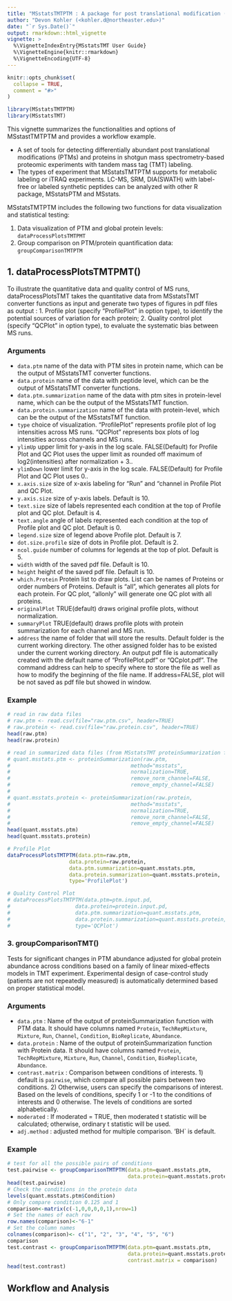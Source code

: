 ---
title: "MSstatsTMTPTM : A package for post translational modification (PTM) significance analysis in shotgun mass spectrometry-based proteomic experiments with tandem mass tag (TMT) labeling"
author: "Devon Kohler (<kohler.d@northeaster.edu>)"
date: "`r Sys.Date()`"
output: rmarkdown::html_vignette
vignette: >
  %\VignetteIndexEntry{MSstatsTMT User Guide}
  %\VignetteEngine{knitr::rmarkdown}
  %\VignetteEncoding{UTF-8}
---

```{r setup, include=FALSE}
knitr::opts_chunk$set(
  collapse = TRUE,
  comment = "#>"
)
```


```{r}
library(MSstatsTMTPTM)
library(MSstatsTMT)
```

This vignette summarizes the functionalities and options of MSstastTMTPTM and provides a workflow example.

- A set of tools for detecting differentially abundant post translational modifications (PTMs) and proteins in shotgun mass spectrometry-based proteomic experiments with tandem mass tag (TMT) labeling.
- The types of experiment that MSstatsTMTPTM supports for metabolic labeling or iTRAQ experiments. LC-MS, SRM, DIA(SWATH) with label-free or labeled synthetic peptides can be analyzed with other R package, MSstatsPTM and MSstats.

MSstatsTMTPTM includes the following two functions for data visualization and statistical testing:

1. Data visualization of PTM and global protein levels: `dataProcessPlotsTMTPMT`
2. Group comparison on PTM/protein quantification data: `groupComparisonTMTPTM`

## 1. dataProcessPlotsTMTPMT()

To illustrate the quantitative data and quality control of MS runs, dataProcessPlotsTMT takes the quantitative data from MSstatsTMT converter functions as input and generate two types of figures in pdf files as output :
1. Profile plot (specify "ProfilePlot" in option type), to identify the potential sources of variation for each protein;
2. Quality control plot (specify "QCPlot" in option type), to evaluate the systematic bias between MS runs.

### Arguments

* `data.ptm` name of the data with PTM sites in protein name, which can be the output of MSstatsTMT converter functions.
* `data.protein` name of the data with peptide level, which can be the output of MSstatsTMT converter functions.
* `data.ptm.summarization` name of the data with ptm sites in protein-level name, which can be the output of the MSstatsTMT \code{\link{proteinSummarization}} function.
* `data.protein.summarization` name of the data with protein-level, which can be the output of the MSstatsTMT \code{\link{proteinSummarization}} function.
* `type` choice of visualization. "ProfilePlot" represents profile plot of log intensities across MS runs. "QCPlot" represents box plots of log intensities across channels and MS runs.
* `ylimUp` upper limit for y-axis in the log scale. FALSE(Default) for Profile Plot and QC Plot uses the upper limit as rounded off maximum of log2(intensities) after normalization + 3..
* `ylimDown` lower limit for y-axis in the log scale. FALSE(Default) for Profile Plot and QC Plot uses 0..
* `x.axis.size` size of x-axis labeling for "Run" and "channel in Profile Plot and QC Plot.
* `y.axis.size` size of y-axis labels. Default is 10.
* `text.size` size of labels represented each condition at the top of Profile plot and QC plot. Default is 4.
* `text.angle` angle of labels represented each condition at the top of Profile plot and QC plot. Default is 0.
* `legend.size` size of legend above Profile plot. Default is 7.
* `dot.size.profile` size of dots in Profile plot. Default is 2.
* `ncol.guide` number of columns for legends at the top of plot. Default is 5.
* `width` width of the saved pdf file. Default is 10.
* `height` height of the saved pdf file. Default is 10.
* `which.Protein` Protein list to draw plots. List can be names of Proteins or order numbers of Proteins. Default is "all", which generates all plots for each protein. For QC plot, "allonly" will generate one QC plot with all proteins.
* `originalPlot` TRUE(default) draws original profile plots, without normalization.
* `summaryPlot` TRUE(default) draws profile plots with protein summarization for each channel and MS run.
* `address` the name of folder that will store the results. Default folder is the current working directory. The other assigned folder has to be existed under the current working directory. An output pdf file is automatically created with the default name of "ProfilePlot.pdf" or "QCplot.pdf". The command address can help to specify where to store the file as well as how to modify the beginning of the file name. If address=FALSE, plot will be not saved as pdf file but showed in window.

### Example

```{r}
# read in raw data files
# raw.ptm <- read.csv(file="raw.ptm.csv", header=TRUE)
# raw.protein <- read.csv(file="raw.protein.csv", header=TRUE)
head(raw.ptm)
head(raw.protein)

# read in summarized data files (from MSstatsTMT proteinSummarization function)
# quant.msstats.ptm <- proteinSummarization(raw.ptm,
#                                       method="msstats",
#                                       normalization=TRUE,
#                                       remove_norm_channel=FALSE,
#                                       remove_empty_channel=FALSE)
#                                       
# quant.msstats.protein <- proteinSummarization(raw.protein,
#                                       method="msstats",
#                                       normalization=TRUE,
#                                       remove_norm_channel=FALSE,
#                                       remove_empty_channel=FALSE)
head(quant.msstats.ptm)
head(quant.msstats.protein)

# Profile Plot
dataProcessPlotsTMTPTM(data.ptm=raw.ptm,
                    data.protein=raw.protein,
                    data.ptm.summarization=quant.msstats.ptm,
                    data.protein.summarization=quant.msstats.protein,
                    type='ProfilePlot')

# Quality Control Plot
# dataProcessPlotsTMTPTM(data.ptm=ptm.input.pd,
#                     data.protein=protein.input.pd,
#                     data.ptm.summarization=quant.msstats.ptm,
#                     data.protein.summarization=quant.msstats.protein,
#                     type='QCPlot')

```


### 3. groupComparisonTMT()

Tests for significant changes in PTM abundance adjusted for global protein abundance across conditions based on a family of linear mixed-effects models in TMT experiment. Experimental design of case-control study (patients are not repeatedly measured) is automatically determined based on proper statistical model.

### Arguments

* `data.ptm` : Name of the output of proteinSummarization function with PTM data. It should have columns named `Protein`, `TechRepMixture`,  `Mixture`, `Run`, `Channel`, `Condition`, `BioReplicate`, `Abundance`.
* `data.protein` : Name of the output of proteinSummarization function with Protein data. It should have columns named `Protein`, `TechRepMixture`,  `Mixture`, `Run`, `Channel`, `Condition`, `BioReplicate`, `Abundance`.
* `contrast.matrix` : Comparison between conditions of interests. 1) default is `pairwise`, which compare all possible pairs between two conditions. 2) Otherwise, users can specify the comparisons of interest. Based on the levels of conditions, specify 1 or -1 to the conditions of interests and 0 otherwise. The levels of conditions are sorted alphabetically.
* `moderated` : If moderated = TRUE, then moderated t statistic will be calculated; otherwise, ordinary t statistic will be used.
* `adj.method` : adjusted method for multiple comparison. 'BH` is default.

### Example

```{r message = FALSE, warning = FALSE}
# test for all the possible pairs of conditions
test.pairwise <- groupComparisonTMTPTM(data.ptm=quant.msstats.ptm,
                                       data.protein=quant.msstats.protein)
head(test.pairwise)
# Check the conditions in the protein data
levels(quant.msstats.ptm$Condition)
# Only compare condition 0.125 and 1
comparison<-matrix(c(-1,0,0,0,0,1),nrow=1)
# Set the names of each row
row.names(comparison)<-"6-1"
# Set the column names
colnames(comparison)<- c("1", "2", "3", "4", "5", "6")
comparison
test.contrast <- groupComparisonTMTPTM(data.ptm=quant.msstats.ptm, 
                                       data.protein=quant.msstats.protein, 
                                       contrast.matrix = comparison)
head(test.contrast)
```

## Workflow and Analysis
